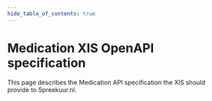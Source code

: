 ```yaml
---
hide_table_of_contents: true
---
```


# Medication XIS OpenAPI specification
This page describes the Medication API specification the XIS should provide to Spreekuur.nl.

<ApiDocMdx id='medication-xis' />